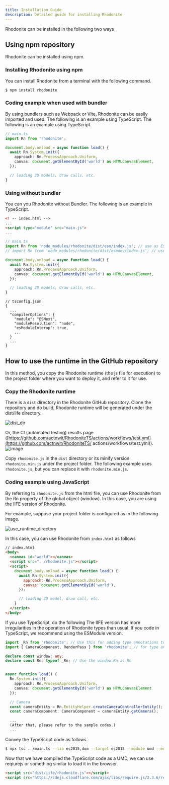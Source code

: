 ```yaml
---
title: Installation Guide
description: Detailed guide for installing Rhodonite
---
```



<DocLayout>

Rhodonite can be installed in the following two ways

## Using npm repository

Rhodonite can be installed using npm.

### Installing Rhodonite using npm

You can install Rhodonite from a terminal with the following command.

```bash
$ npm install rhodonite
```

### Coding example when used with bundler

By using bundlers such as Webpack or Vite, Rhodonite can be easily imported and used. The following is an example using TypeScript.
The following is an example using TypeScript.

```ts
// main.ts
import Rn from 'rhodonite';

document.body.onload = async function load() {
  await Rn.System.init({
    approach: Rn.ProcessApproach.Uniform,
    canvas: document.getElementById('world') as HTMLCanvasElement,
  });

  // loading 3D models, draw calls, etc.
}
```

### Using without bundler

You can you Rhodonite without Bundler. The following is an example in TypeScript.

```html
<! -- index.html -->
...
<script type="module" src="main.js">
...
```

```ts
// main.ts
import Rn from 'node_modules/rhodonite/dist/esm/index.js'; // use as ESModule
// import Rn from 'node_modules/rhodonite/dist/esmdev/index.js'; // use this if you want to display the source map or step through the library

document.body.onload = async function load() {
  await Rn.System.init({
    approach: Rn.ProcessApproach.Uniform,
    canvas: document.getElementById('world') as HTMLCanvasElement,
  });

  // loading 3D models, draw calls, etc.
}
```

```
// tsconfig.json
{
  ...
  "compilerOptions": {
    "module": "ESNext",
    "moduleResolution": "node",
    "esModuleInterop": true,
    ...
  }
  ...
}
```

## How to use the runtime in the GitHub repository

In this method, you copy the Rhodonite runtime (the js file for execution) to the project folder where you want to deploy it, and refer to it for use.

### Copy the Rhodonite runtime

There is a `dist` directory in the Rhodonite GitHub repository.
Clone the repository and do build, Rhodonite runtime will be generated under the dist/iife directory.

![dist_dir](https://user-images.githubusercontent.com/3821214/161363331-ff417948-228b-460e-a11a-2cc8481f6df0.png)

Or, the CI (automated testing) results page ([https://github.com/actnwit/RhodoniteTS/actions/workflows/test.yml](https://github.com/actnwit/RhodoniteTS/ actions/workflows/test.yml)).
![image](https://user-images.githubusercontent.com/3821214/161414183-1d070606-771a-47e4-b5c3-330bcd5170d9.png)

Copy `rhodonite.js` in the `dist` directory or its minify version `rhodonite.min.js` under the project folder. The following example uses `rhodonite.js`, but you can replace it with `rhodonite.min.js`.

### Coding example using JavaScript

By referring to `rhodonite.js` from the html file, you can use Rhodonite from the Rn property of the global object (window).
In this case, you are using the IIFE version of Rhodonite.

For example, suppose your project folder is configured as in the following image.

![use_runtime_directory](https://user-images.githubusercontent.com/3821214/161363360-26add3ca-54b2-4173-bf2c-aeb4add8168e.png)

In this case, you can use Rhodonite from `index.html` as follows

```html
// index.html
<body>
  <canvas id="world"></canvas>
  <script src=". /rhodonite.js"></script>
  <script>
    document.body.onload = async function load() {
      await Rn.System.init({
        approach: Rn.ProcessApproach.Uniform,
        canvas: document.getElementById('world'),
      });

      // loading 3D model, draw call, etc.
    }
  </script>
</body>
```

If you use TypeScript, do the following
The IIFE version has more irregularities in the operation of Rhodonite types than usual.
If you code in TypeScript, we recommend using the ESModule version.

```ts
import _Rn from 'rhodonite'; // Use this for adding type annotations to window.Rn in this sample
import { CameraComponent, RenderPass } from 'rhodonite'; // for type annotations for iife usage

declare const window: any;
declare const Rn: typeof _Rn; // Use the window.Rn as Rn


async function load() {
  Rn.System.init({
    approach: Rn.ProcessApproach.Uniform,
    canvas: document.getElementById('world') as HTMLCanvasElement
  });

  // Camera
  const cameraEntity = Rn.EntityHelper.createCameraControllerEntity();
  const cameraComponent: CameraComponent = cameraEntity.getCamera();

  ...
  (After that, please refer to the sample codes.)
  ...

```

Convey the TypeScript code as follows.

```bash
$ npx tsc . /main.ts --lib es2015,dom --target es2015 --module umd --moduleResolution node
```

Now that we have compiled the TypeScript code as a UMD, we can use reqiurejs or something similar to load it in the browser.

```html
<script src="dist/iife/rhodonite.js"></script>
<script src="https://cdnjs.cloudflare.com/ajax/libs/require.js/2.3.6/require.min.js" data-main="main.js"></script>
```


</DocLayout>
